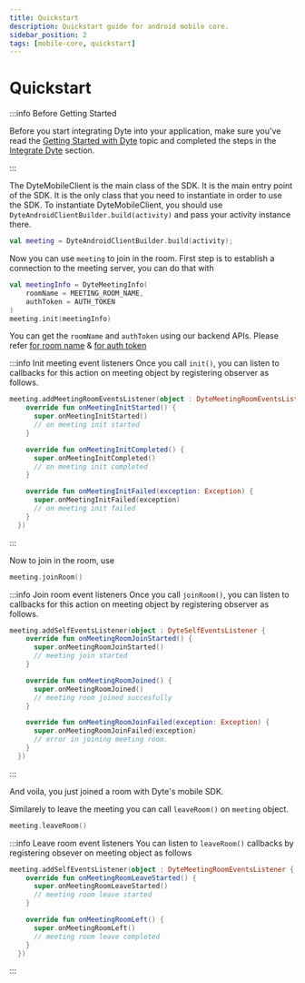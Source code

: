 ```yaml
---
title: Quickstart
description: Quickstart guide for android mobile core.
sidebar_position: 2
tags: [mobile-core, quickstart]
---
```


# Quickstart

:::info Before Getting Started

Before you start integrating Dyte into your application, make sure you've read
the [Getting Started with Dyte](/getting-started) topic and completed the steps
in the [Integrate Dyte](/getting-started#integrate-dyte) section.

:::

The DyteMobileClient is the main class of the SDK. It is the main entry point of
the SDK. It is the only class that you need to instantiate in order to use the
SDK. To instantiate DyteMobileClient, you should use
`DyteAndroidClientBuilder.build(activity)` and pass your activity instance
there.

```kotlin
val meeting = DyteAndroidClientBuilder.build(activity);
```

Now you can use `meeting` to join in the room. First step is to establish a
connection to the meeting server, you can do that with

```kotlin
val meetingInfo = DyteMeetingInfo(
    roomName = MEETING_ROOM_NAME,
    authToken = AUTH_TOKEN
)
meeting.init(meetingInfo)
```

You can get the `roomName` and `authToken` using our backend APIs. Please refer
[for room name](https://docs.dyte.io/api#/operations/create_meeting) &
[for auth token](https://docs.dyte.io/api#/operations/add_participant)

:::info Init meeting event listeners Once you call `init()`, you can listen to
callbacks for this action on meeting object by registering observer as follows.

```kotlin
meeting.addMeetingRoomEventsListener(object : DyteMeetingRoomEventsListener {
    override fun onMeetingInitStarted() {
      super.onMeetingInitStarted()
      // on meeting init started
    }

    override fun onMeetingInitCompleted() {
      super.onMeetingInitCompleted()
      // on meeting init completed
    }

    override fun onMeetingInitFailed(exception: Exception) {
      super.onMeetingInitFailed(exception)
      // on meeting init failed
    }
  })
```

:::

Now to join in the room, use

```kotlin
meeting.joinRoom()
```

:::info Join room event listeners Once you call `joinRoom()`, you can listen to
callbacks for this action on meeting object by registering observer as follows.

```kotlin
meeting.addSelfEventsListener(object : DyteSelfEventsListener {
    override fun onMeetingRoomJoinStarted() {
      super.onMeetingRoomJoinStarted()
      // meeting join started
    }

    override fun onMeetingRoomJoined() {
      super.onMeetingRoomJoined()
      // meeting room joined succesfully
    }

    override fun onMeetingRoomJoinFailed(exception: Exception) {
      super.onMeetingRoomJoinFailed(exception)
      // error in joining meeting room.
    }
  })
```

:::

And voila, you just joined a room with Dyte's mobile SDK.

Similarely to leave the meeting you can call `leaveRoom()` on `meeting` object.

```kotlin
meeting.leaveRoom()
```

:::info Leave room event listeners You can listen to `leaveRoom()` callbacks by
registering obsever on meeting object as follows

```kotlin
meeting.addSelfEventsListener(object : DyteMeetingRoomEventsListener {
    override fun onMeetingRoomLeaveStarted() {
      super.onMeetingRoomLeaveStarted()
      // meeting room leave started
    }

    override fun onMeetingRoomLeft() {
      super.onMeetingRoomLeft()
      // meeting room leave completed
    }
  })
```

:::
